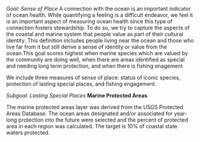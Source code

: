 *Goal: Sense of Place*
A connection with the ocean is an important indicator of ocean health. While quantifying a feeling is a difficult endeavor, we feel it is an important aspect of measuring ocean health since this type of connection fosters stewardship. To do so, we try to capture the aspects of the coastal and marine system that people value as part of their cultural identity. This definition includes people living near the ocean and those who live far from it but still derive a sense of identity or value from the ocean.This goal scores highest when marine species which are valued by the community are doing well, when there are areas identified as special and needing long term protection, and when there is fishing enagement

We include three measures of sense of place: status of iconic species, protection of lasting special places, and fishing engagement.

*Subgoal: Lasting Special Places*
**Marine Protected Areas**

The marine protected areas layer was derived from the USGS Protected Areas Database. The ocean areas designated and/or associated for year-long protection into the future were selected and the percent of protected area in each region was calculated. The target is 10% of coastal state waters protected.
